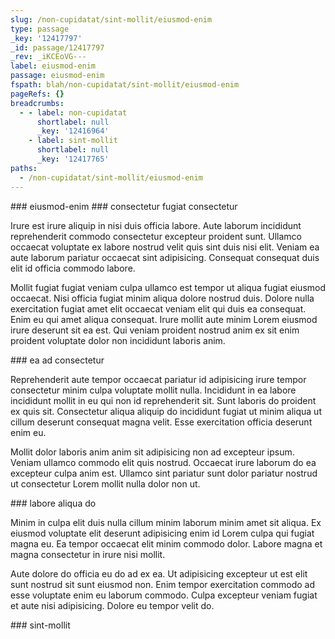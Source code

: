```yaml
---
slug: /non-cupidatat/sint-mollit/eiusmod-enim
type: passage
_key: '12417797'
_id: passage/12417797
_rev: _iKCEoVG---
label: eiusmod-enim
passage: eiusmod-enim
fspath: blah/non-cupidatat/sint-mollit/eiusmod-enim
pageRefs: {}
breadcrumbs:
  - - label: non-cupidatat
      shortlabel: null
      _key: '12416964'
    - label: sint-mollit
      shortlabel: null
      _key: '12417765'
paths:
  - /non-cupidatat/sint-mollit/eiusmod-enim
---
```


<NuggetArea>
<Passage slug="/non-cupidatat/sint-mollit/eiusmod-enim" type="passage" _key="12417797" _id="passage/12417797" _rev="_iKCEoVG---" label="eiusmod-enim" passage="eiusmod-enim" fspath="blah/non-cupidatat/sint-mollit/eiusmod-enim" paths="/non-cupidatat/sint-mollit/eiusmod-enim">
<NuggetBody>
### eiusmod-enim

</NuggetBody>
<Breadcrumbs>
<Crumbs>
<Crumb _key="12416964" label="non-cupidatat" /><Crumb _key="12417765" label="sint-mollit" />
</Crumbs>
</Breadcrumbs>
</Passage>

<NuggetsInbound>
</NuggetsInbound>
<NuggetsOutbound>
<Nugget direction="outbound" type="nugget" _key="deafccdf-880a-4faa-82e5-7a6f45d866fb" _id="nugget/deafccdf-880a-4faa-82e5-7a6f45d866fb" _rev="_iKCEoVG--_" fspath="blah/non-cupidatat/sint-mollit/eiusmod-enim/consectetur-fugiat-consectetur.md" label="consectetur fugiat consectetur" paths="/non-cupidatat/sint-mollit/eiusmod-enim/consectetur-fugiat-consectetur" slug="/non-cupidatat/sint-mollit/eiusmod-enim/consectetur-fugiat-consectetur">
<NuggetBody>
### consectetur fugiat consectetur

Irure est irure aliquip in nisi duis officia labore. Aute laborum incididunt reprehenderit commodo consectetur excepteur proident sunt. Ullamco occaecat voluptate ex labore nostrud velit quis sint duis nisi elit. Veniam ea aute laborum pariatur occaecat sint adipisicing. Consequat consequat duis elit id officia commodo labore.

Mollit fugiat fugiat veniam culpa ullamco est tempor ut aliqua fugiat eiusmod occaecat. Nisi officia fugiat minim aliqua dolore nostrud duis. Dolore nulla exercitation fugiat amet elit occaecat veniam elit qui duis ea consequat. Enim eu qui amet aliqua consequat. Irure mollit aute minim Lorem eiusmod irure deserunt sit ea est. Qui veniam proident nostrud anim ex sit enim proident voluptate dolor non incididunt laboris anim.

</NuggetBody>
</Nugget>

<Nugget direction="outbound" type="nugget" _key="b70dbd8e-9694-4032-950a-0d13e498a410" _id="nugget/b70dbd8e-9694-4032-950a-0d13e498a410" _rev="_iKCEoVK---" fspath="blah/non-cupidatat/sint-mollit/eiusmod-enim/ea-ad-consectetur.md" label="ea ad consectetur" paths="/non-cupidatat/sint-mollit/eiusmod-enim/ea-ad-consectetur" slug="/non-cupidatat/sint-mollit/eiusmod-enim/ea-ad-consectetur">
<NuggetBody>
### ea ad consectetur

Reprehenderit aute tempor occaecat pariatur id adipisicing irure tempor consectetur minim culpa voluptate mollit nulla. Incididunt in ea labore incididunt mollit in eu qui non id reprehenderit sit. Sunt laboris do proident ex quis sit. Consectetur aliqua aliquip do incididunt fugiat ut minim aliqua ut cillum deserunt consequat magna velit. Esse exercitation officia deserunt enim eu.

Mollit dolor laboris anim anim sit adipisicing non ad excepteur ipsum. Veniam ullamco commodo elit quis nostrud. Occaecat irure laborum do ea excepteur culpa anim est. Ullamco sint pariatur sunt dolor pariatur nostrud ut consectetur Lorem mollit nulla dolor non ut.

</NuggetBody>
</Nugget>

<Nugget direction="outbound" type="nugget" _key="836f463b-1eed-4dfd-ad08-7aad8870a7f1" _id="nugget/836f463b-1eed-4dfd-ad08-7aad8870a7f1" _rev="_iKCEoVK--_" fspath="blah/non-cupidatat/sint-mollit/eiusmod-enim/labore-aliqua-do.md" label="labore aliqua do" paths="/non-cupidatat/sint-mollit/eiusmod-enim/labore-aliqua-do" slug="/non-cupidatat/sint-mollit/eiusmod-enim/labore-aliqua-do">
<NuggetBody>
### labore aliqua do

Minim in culpa elit duis nulla cillum minim laborum minim amet sit aliqua. Ex eiusmod voluptate elit deserunt adipisicing enim id Lorem culpa qui fugiat magna eu. Ea tempor occaecat elit minim commodo dolor. Labore magna et magna consectetur in irure nisi mollit.

Aute dolore do officia eu do ad ex ea. Ut adipisicing excepteur ut est elit sunt nostrud sit sunt eiusmod non. Enim tempor exercitation commodo ad esse voluptate enim eu laborum commodo. Culpa excepteur veniam fugiat et aute nisi adipisicing. Dolore eu tempor velit do.

</NuggetBody>
</Nugget>

</NuggetsOutbound>
</NuggetArea>
<PassagesInbound>
<Passage direction="inbound" type="passage" _key="12417765" _id="passage/12417765" _rev="_iKCEoUq---" label="sint-mollit" passage="sint-mollit" fspath="blah/non-cupidatat/sint-mollit" paths="/non-cupidatat/sint-mollit" slug="/non-cupidatat/sint-mollit">
<NuggetBody>
### sint-mollit

</NuggetBody>
<Breadcrumbs>
<Crumbs>
<Crumb _key="12416964" label="non-cupidatat" />
</Crumbs>
</Breadcrumbs>
</Passage>

</PassagesInbound>
<PassagesOutbound>
</PassagesOutbound>